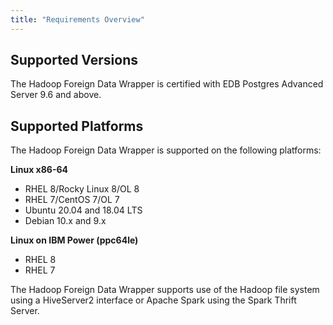 ```yaml
---
title: "Requirements Overview"
---
```


## Supported Versions

The Hadoop Foreign Data Wrapper is certified with EDB Postgres Advanced Server 9.6 and above.

## Supported Platforms

The Hadoop Foreign Data Wrapper is supported on the following platforms:

**Linux x86-64**

 -   RHEL 8/Rocky Linux 8/OL 8
 -   RHEL 7/CentOS 7/OL 7
 -   Ubuntu 20.04 and 18.04 LTS
 -   Debian 10.x and 9.x

**Linux on IBM Power (ppc64le)**
   -   RHEL 8
   -   RHEL 7
 

The Hadoop Foreign Data Wrapper supports use of the Hadoop file system using a HiveServer2 interface or Apache Spark using the Spark Thrift Server.
